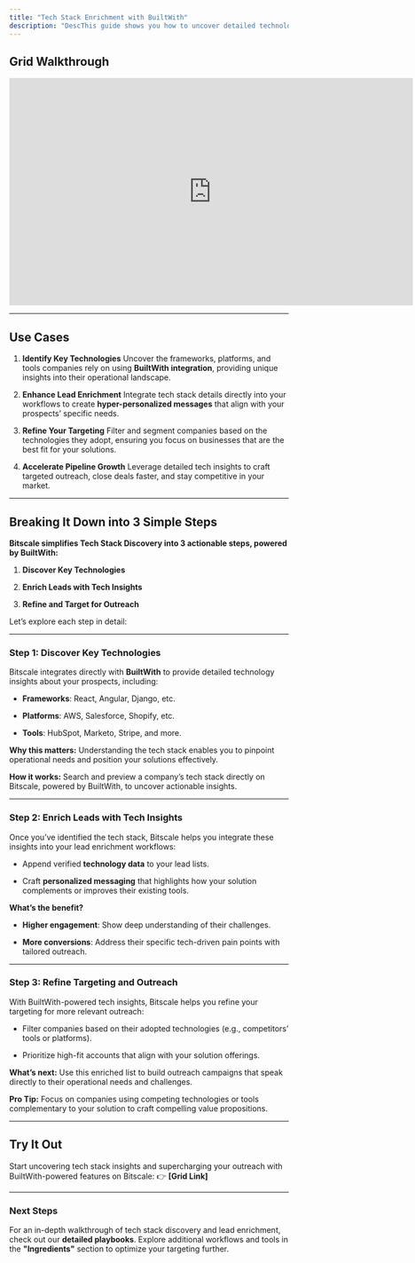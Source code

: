 ```yaml
---
title: "Tech Stack Enrichment with BuiltWith"
description: "DescThis guide shows you how to uncover detailed technology profiles, refine your targeting, and integrate tech insights into outreach workflows using Bitscale’s BuiltWith-powered features.ription of your new file."
---
```

## Grid Walkthrough

<iframe width="728" height="410" src="https://www.youtube-nocookie.com/embed/71Cg_VkFSH0?si=iSoJjUf2-sDLW1YL" title="YouTube video player" frameborder="0" allow="accelerometer; autoplay; clipboard-write; encrypted-media; gyroscope; picture-in-picture; web-share" referrerpolicy="strict-origin-when-cross-origin" allowfullscreen></iframe>

***

## **Use Cases**

1. **Identify Key Technologies**
   Uncover the frameworks, platforms, and tools companies rely on using **BuiltWith integration**, providing unique insights into their operational landscape.

2. **Enhance Lead Enrichment**
   Integrate tech stack details directly into your workflows to create **hyper-personalized messages** that align with your prospects’ specific needs.

3. **Refine Your Targeting**
   Filter and segment companies based on the technologies they adopt, ensuring you focus on businesses that are the best fit for your solutions.

4. **Accelerate Pipeline Growth**
   Leverage detailed tech insights to craft targeted outreach, close deals faster, and stay competitive in your market.

***

## **Breaking It Down into 3 Simple Steps**

**Bitscale simplifies Tech Stack Discovery into 3 actionable steps, powered by BuiltWith:**

1. **Discover Key Technologies**

2. **Enrich Leads with Tech Insights**

3. **Refine and Target for Outreach**

Let’s explore each step in detail:

***

### **Step 1: Discover Key Technologies**

Bitscale integrates directly with **BuiltWith** to provide detailed technology insights about your prospects, including:

* **Frameworks**: React, Angular, Django, etc.

* **Platforms**: AWS, Salesforce, Shopify, etc.

* **Tools**: HubSpot, Marketo, Stripe, and more.

**Why this matters:**
Understanding the tech stack enables you to pinpoint operational needs and position your solutions effectively.

**How it works:**
Search and preview a company’s tech stack directly on Bitscale, powered by BuiltWith, to uncover actionable insights.

***

### **Step 2: Enrich Leads with Tech Insights**

Once you’ve identified the tech stack, Bitscale helps you integrate these insights into your lead enrichment workflows:

* Append verified **technology data** to your lead lists.

* Craft **personalized messaging** that highlights how your solution complements or improves their existing tools.

**What’s the benefit?**

* **Higher engagement**: Show deep understanding of their challenges.

* **More conversions**: Address their specific tech-driven pain points with tailored outreach.

***

### **Step 3: Refine Targeting and Outreach**

With BuiltWith-powered tech insights, Bitscale helps you refine your targeting for more relevant outreach:

* Filter companies based on their adopted technologies (e.g., competitors’ tools or platforms).

* Prioritize high-fit accounts that align with your solution offerings.

**What’s next:**
Use this enriched list to build outreach campaigns that speak directly to their operational needs and challenges.

**Pro Tip:**
Focus on companies using competing technologies or tools complementary to your solution to craft compelling value propositions.

***

## **Try It Out**

Start uncovering tech stack insights and supercharging your outreach with BuiltWith-powered features on Bitscale:
👉 **\[Grid Link]**

***

### **Next Steps**

For an in-depth walkthrough of tech stack discovery and lead enrichment, check out our **detailed playbooks**. Explore additional workflows and tools in the **"Ingredients"** section to optimize your targeting further.